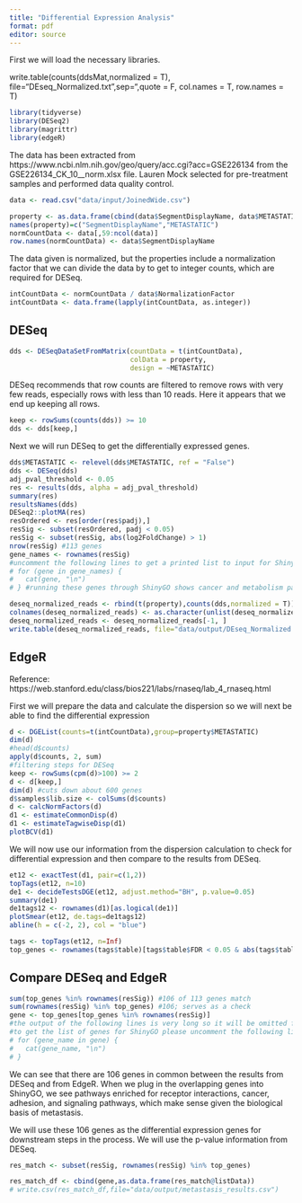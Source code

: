 ```yaml
---
title: "Differential Expression Analysis"
format: pdf
editor: source
---
```


First we will load the necessary libraries.


write.table(counts(ddsMat,normalized = T), file="DEseq_Normalized.txt",sep="\t",quote = F, col.names = T, row.names = T)

```r
library(tidyverse)
library(DESeq2)
library(magrittr)
library(edgeR)
```


The data has been extracted from https://www.ncbi.nlm.nih.gov/geo/query/acc.cgi?acc=GSE226134 from the GSE226134_CK_10__norm.xlsx file. Lauren Mock selected for pre-treatment samples and performed data quality control.

```r
data <- read.csv("data/input/JoinedWide.csv")

property <- as.data.frame(cbind(data$SegmentDisplayName, data$METASTATIC))
names(property)=c("SegmentDisplayName","METASTATIC")
normCountData <- data[,59:ncol(data)]
row.names(normCountData) <- data$SegmentDisplayName
```

The data given is normalized, but the properties include a normalization factor that we can divide the data by to get to integer counts, which are required for DESeq. 
```r
intCountData <- normCountData / data$NormalizationFactor
intCountData <- data.frame(lapply(intCountData, as.integer))
```


## DESeq


```r
dds <- DESeqDataSetFromMatrix(countData = t(intCountData),
                              colData = property,
                              design = ~METASTATIC)
```


DESeq recommends that row counts are filtered to remove rows with very few reads, especially rows with less than 10 reads. Here it appears that we end up keeping all rows.


```r
keep <- rowSums(counts(dds)) >= 10
dds <- dds[keep,]
```

Next we will run DESeq to get the differentially expressed genes.

```r
dds$METASTATIC <- relevel(dds$METASTATIC, ref = "False")
dds <- DESeq(dds)
adj_pval_threshold <- 0.05
res <- results(dds, alpha = adj_pval_threshold)
summary(res)
resultsNames(dds)
DESeq2::plotMA(res)
resOrdered <- res[order(res$padj),]
resSig <- subset(resOrdered, padj < 0.05)
resSig <- subset(resSig, abs(log2FoldChange) > 1)
nrow(resSig) #113 genes
gene_names <- rownames(resSig)
#uncomment the following lines to get a printed list to input for ShinyGO
# for (gene in gene_names) {
#   cat(gene, "\n")
# } #running these genes through ShinyGO shows cancer and metabolism pathways http://bioinformatics.sdstate.edu/go/
```





```r
deseq_normalized_reads <- rbind(t(property),counts(dds,normalized = T))
colnames(deseq_normalized_reads) <- as.character(unlist(deseq_normalized_reads[1, ]))
deseq_normalized_reads <- deseq_normalized_reads[-1, ]
write.table(deseq_normalized_reads, file="data/output/DEseq_Normalized.txt",sep="\t",quote = F, col.names = T, row.names = T)
```







## EdgeR

Reference: https://web.stanford.edu/class/bios221/labs/rnaseq/lab_4_rnaseq.html

First we will prepare the data and calculate the dispersion so we will next be able to find the differential expression
```r
d <- DGEList(counts=t(intCountData),group=property$METASTATIC)
dim(d)
#head(d$counts)
apply(d$counts, 2, sum)
#filtering steps for DESeq
keep <- rowSums(cpm(d)>100) >= 2
d <- d[keep,]
dim(d) #cuts down about 600 genes
d$samples$lib.size <- colSums(d$counts)
d <- calcNormFactors(d)
d1 <- estimateCommonDisp(d)
d1 <- estimateTagwiseDisp(d1)
plotBCV(d1)
```


We will now use our information from the dispersion calculation to check for differential expression and then compare to the results from DESeq.
```r
et12 <- exactTest(d1, pair=c(1,2))
topTags(et12, n=10)
de1 <- decideTestsDGE(et12, adjust.method="BH", p.value=0.05)
summary(de1)
de1tags12 <- rownames(d1)[as.logical(de1)] 
plotSmear(et12, de.tags=de1tags12)
abline(h = c(-2, 2), col = "blue")

tags <- topTags(et12, n=Inf)
top_genes <- rownames(tags$table)[tags$table$FDR < 0.05 & abs(tags$table$logFC) > 1]
```

## Compare DESeq and EdgeR


```r
sum(top_genes %in% rownames(resSig)) #106 of 113 genes match
sum(rownames(resSig) %in% top_genes) #106; serves as a check
gene <- top_genes[top_genes %in% rownames(resSig)]
#the output of the following lines is very long so it will be omitted from our rendered document
#to get the list of genes for ShinyGO please uncomment the following lines:
# for (gene_name in gene) {
#   cat(gene_name, "\n")
# }
```


We can see that there are 106 genes in common between the results from DESeq and from EdgeR. When we plug in the overlapping genes into ShinyGO, we see pathways enriched for receptor interactions, cancer, adhesion, and signaling pathways, which make sense given the biological basis of  metastasis. 


We will use these 106 genes as the differential expression genes for downstream steps in the process. We will use the p-value information from DESeq.
```r
res_match <- subset(resSig, rownames(resSig) %in% top_genes)

res_match_df <- cbind(gene,as.data.frame(res_match@listData))
# write.csv(res_match_df,file="data/output/metastasis_results.csv")
```
